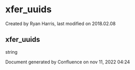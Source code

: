 
# xfer_uuids 

 Created by  Ryan Harris, last modified on 2018.02.08

## xfer_uuids

string

Document generated by Confluence on nov 11, 2022 04:24
